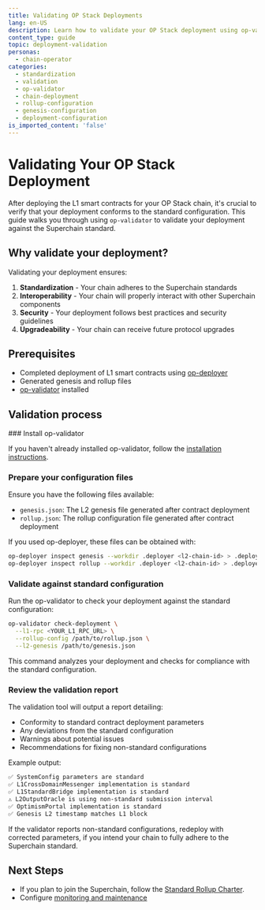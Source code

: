 ```yaml
---
title: Validating OP Stack Deployments
lang: en-US
description: Learn how to validate your OP Stack deployment using op-validator
content_type: guide
topic: deployment-validation
personas:
  - chain-operator
categories:
  - standardization
  - validation
  - op-validator
  - chain-deployment
  - rollup-configuration
  - genesis-configuration
  - deployment-configuration
is_imported_content: 'false'
---
```



# Validating Your OP Stack Deployment

After deploying the L1 smart contracts for your OP Stack chain, it's crucial to verify that your deployment conforms to the standard configuration.
This guide walks you through using `op-validator` to validate your deployment against the Superchain standard.

## Why validate your deployment?

Validating your deployment ensures:

1.  **Standardization** - Your chain adheres to the Superchain standards
2.  **Interoperability** - Your chain will properly interact with other Superchain components
3.  **Security** - Your deployment follows best practices and security guidelines
4.  **Upgradeability** - Your chain can receive future protocol upgrades

## Prerequisites

*   Completed deployment of L1 smart contracts using [op-deployer](/operators/chain-operators/deploy/smart-contracts)
*   Generated genesis and rollup files
*   [op-validator](/operators/chain-operators/tools/op-validator) installed

## Validation process

<Steps>
  ### Install op-validator

  If you haven't already installed op-validator, follow the [installation instructions](/operators/chain-operators/tools/op-validator#installation).

  ### Prepare your configuration files

  Ensure you have the following files available:

  *   `genesis.json`: The L2 genesis file generated after contract deployment
  *   `rollup.json`: The rollup configuration file generated after contract deployment

  If you used op-deployer, these files can be obtained with:

  ```bash
  op-deployer inspect genesis --workdir .deployer <l2-chain-id> > .deployer/genesis.json
  op-deployer inspect rollup --workdir .deployer <l2-chain-id> > .deployer/rollup.json
  ```

  ### Validate against standard configuration

  Run the op-validator to check your deployment against the standard configuration:

  ```bash
  op-validator check-deployment \
    --l1-rpc <YOUR_L1_RPC_URL> \
    --rollup-config /path/to/rollup.json \
    --l2-genesis /path/to/genesis.json

  ```

  This command analyzes your deployment and checks for compliance with the standard configuration.

  ### Review the validation report

  The validation tool will output a report detailing:

  *   Conformity to standard contract deployment parameters
  *   Any deviations from the standard configuration
  *   Warnings about potential issues
  *   Recommendations for fixing non-standard configurations

  Example output:

  ```bash
  ✅ SystemConfig parameters are standard
  ✅ L1CrossDomainMessenger implementation is standard
  ✅ L1StandardBridge implementation is standard
  ⚠️ L2OutputOracle is using non-standard submission interval
  ✅ OptimismPortal implementation is standard
  ✅ Genesis L2 timestamp matches L1 block
  ```

  If the validator reports non-standard configurations, redeploy with corrected parameters, if you intend your chain to fully adhere to the Superchain standard.
</Steps>

## Next Steps

*   If you plan to join the Superchain, follow the [Standard Rollup Charter](/superchain/blockspace-charter).
*   Configure [monitoring and maintenance](/operators/chain-operators/tools/chain-monitoring)
